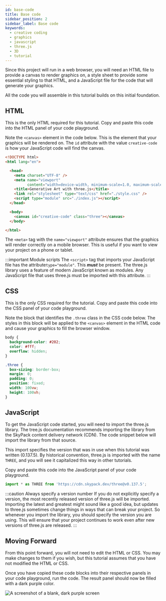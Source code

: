 ```yaml
---
id: base-code
title: Base code
sidebar_position: 2
sidebar_label: Base code
keywords:
  - creative coding
  - graphics
  - javascript
  - three.js
  - 3D
  - tutorial
---
```


Since this project will run in a web browser, you will need an HTML file to provide a canvas to render graphics on, a style sheet to provide some essential styling to that HTML, and a JavaScript file for the code that will generate your graphics.

All the code you will assemble in this tutorial builds on this initial foundation.

## HTML

This is the only HTML required for this tutorial. Copy and paste this code into the HTML panel of your code playground.

Note the `<canvas>` element in the code below. This is the element that your graphics will be rendered on. The `id` attribute with the value `creative-code` is how your JavaScript code will find the canvas.

```html
<!DOCTYPE html>
<html lang="en">

  <head>
    <meta charset="UTF-8" />
    <meta name="viewport" 
          content="width=device-width, minimum-scale=1.0, maximum-scale=1.0">
    <title>Generative Art with three.js</title>
    <link rel="stylesheet" type="text/css" href="./style.css" />
    <script type="module" src="./index.js"></script>
  </head>

  <body>
    <canvas id="creative-code" class="three"></canvas>
  </body>

</html>
```

The `<meta>` tag with the `name="viewport"` attribute ensures that the graphics will render correctly on a mobile browser. This is useful if you want to view your project on a phone or tablet.

:::important Module scripts
The `<script>` tag that imports your JavaScript file has the attribute`type="module"`. This **_must_** be present. The three.js library uses a feature of modern JavaScript known as modules. Any JavaScript file that uses three.js must be imported with this attribute.
:::

## CSS

This is the only CSS required for the tutorial. Copy and paste this code into the CSS panel of your code playground.

Note the block that identifies the `.three` class in the CSS code below. The styles in this block will be applied to the `<canvas>` element in the HTML code and cause your graphics to fill the browser window.

```css
body {
  background-color: #202;
  color: #fff;
  overflow: hidden;
}

.three {
  box-sizing: border-box;
  margin: 0;
  padding: 0;
  position: fixed;
  width: 100vw;
  height: 100vh;
}
```

## JavaScript

To get the JavaScript code started, you will need to import the three.js library. The tree.js documentation recommends importing the library from the SkyPack content delivery network (CDN). The code snippet below will import the library from that source.

This import specifies the version that was in use when this tutorial was written (0.137.5). By historical convention, three.js is imported with the name `THREE`, and you will see it capitalized this way in other tutorials.

Copy and paste this code into the JavaScript panel of your code playground.

```javascript
import * as THREE from 'https://cdn.skypack.dev/three@v0.137.5';
```

:::caution Always specify a version number
If you do not explicitly specify a version, the most recently released version of three.js will be imported. Importing the latest and greatest might sound like a good idea, but updates to three.js sometimes change things in ways that can break your project. So whenever you import the library, you should specify the version you are using. This will ensure that your project continues to work even after new versions of three.js are released.
:::

## Moving Forward

From this point forward, you will not need to edit the HTML or CSS. You may make changes to them if you wish, but this tutorial assumes that you have not modified the HTML or CSS.

Once you have copied these code blocks into their respective panels in your code playground, run the code. The result panel should now be filled with a dark purple color.

![A screenshot of a blank, dark purple screen](assets/base-code-result.png "The result of this section's code")

